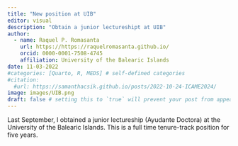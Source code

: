 ```yaml
---
title: "New position at UIB"
editor: visual
description: "Obtain a junior lectureshipt at UIB"
author:
  - name: Raquel P. Romasanta
    url: https://https://raquelromasanta.github.io/
    orcid: 0000-0001-7508-4745
    affiliation: University of the Balearic Islands
date: 11-03-2022
#categories: [Quarto, R, MEDS] # self-defined categories
#citation: 
  #url: https://samanthacsik.github.io/posts/2022-10-24-ICAME2024/ 
image: images/UIB.png
draft: false # setting this to `true` will prevent your post from appearing on your listing page until you're ready!
---
```


Last September, I obtained a junior lectureship (Ayudante Doctora) at the University of the Balearic Islands. This is a full time tenure-track position for five years.
